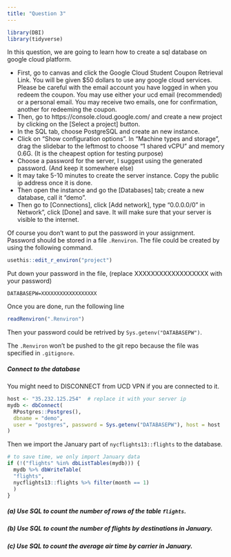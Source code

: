 ```yaml
---
title: "Question 3"
---
```


```r
library(DBI)
library(tidyverse)
```


In this question, we are going to learn how to create a sql database on google cloud platform.

- First, go to canvas and click the Google Cloud Student Coupon Retrieval Link. You will be given $50 dollars to use any google cloud services. Please be careful with the email account you have logged in when you redeem the coupon. You may use either your ucd email (recommended) or a personal email. You may receive two emails, one for confirmation, another for redeeming the coupon. 
- Then, go to https://console.cloud.google.com/ and create a new project by clicking on the [Select a project] button.
- In the SQL tab, choose PostgreSQL and create an new instance.
- Click on "Show configuration options". In "Machine types and storage", drag the slidebar to the leftmost to choose "1 shared vCPU" and memory 0.6G. (It is the cheapest option for testing purpose) 
- Choose a password for the server, I suggest using the generated password. (And keep it somewhere else)
- It may take 5-10 minutes to create the server instance. Copy the public ip address once it is done.
- Then open the instance and go the [Databases] tab; create a new database, call it "demo".
- Then go to [Connections], click [Add network], type "0.0.0.0/0" in Network", click [Done] and save. It will make sure that your server is visible to the internet.


Of course you don't want to put the password in your assignment.
Password should be stored in a file `.Renviron`. The file could be created by using the following command.
```r
usethis::edit_r_environ("project")
```
Put down your password in the file, (replace XXXXXXXXXXXXXXXXXX with your password)
```
DATABASEPW=XXXXXXXXXXXXXXXXXX
```
Once you are done, run the following line
```r
readRenviron(".Renviron")
```
Then your password could be retrived by `Sys.getenv("DATABASEPW")`.

The `.Renviron` won't be pushed to the git repo because the file was specified in `.gitignore`.


##### Connect to the database

You might need to DISCONNECT from UCD VPN if you are connected to it.

```r
host <- "35.232.125.254"  # replace it with your server ip
mydb <- dbConnect(
  RPostgres::Postgres(),
  dbname = "demo",
  user = "postgres", password = Sys.getenv("DATABASEPW"), host = host
)
```

Then we import the January part of `nycflights13::flights` to the database.

```r
# to save time, we only import January data
if (!("flights" %in% dbListTables(mydb))) {
  mydb %>% dbWriteTable(
  "flights",
  nycflights13::flights %>% filter(month == 1)
  )
}

```

##### (a) Use SQL to count the number of rows of the table `flights`.


##### (b) Use SQL to count the number of flights by destinations in January.


##### (c) Use SQL to count the average air time by carrier in January.


